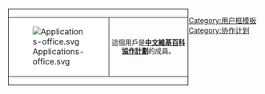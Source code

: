 <div style="float:left; border:1px solid #000; margin:1px;">
{|cellspacing="0" style="width:240px; color:black; background:#ECFFFF;"
|style="width:45px; height:45px; background:white; text-一align:center; border-right:solid #222 1px;"|[[File:Applications-office.svg]]
|style="font-size:10pt; padding:4pt; line-height:1.25em; text-align:center;"|這個用戶是'''[[Wikipedia:协作计划|中文維基百科<br>協作計劃]]'''的成員。
|}</div><includeonly>[[Category:協作計劃成員|{{PAGENAME}}]]</includeonly><noinclude>[[Category:用户框模板]][[Category:协作计划]]</noinclude>